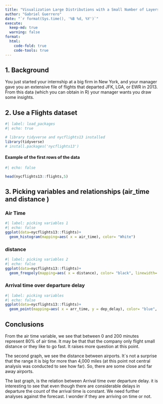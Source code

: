```yaml
---
title: "Visualization Large Distributions with a Small Number of Layers"
author: "Gabriel Guerrero"
date: "`r format(Sys.time(), '%B %d, %Y')`"
execute:
  keep-md: true
  warning: false
format:
  html:
    code-fold: true
    code-tools: true
---
```


## 1. Background

You just started your internship at a big firm in New York, and your manager gave you an extensive file of flights that departed JFK, LGA, or EWR in 2013. From this data (which you can obtain in R) your manager wants you draw some insights.

## 2. Use a Flights dataset

```r
#| label: load_packages
#| echo: true

# library tidyverse and nycflights13 installed
library(tidyverse)
# install.packages('nycflights13')

```

#### Example of the first rows of the data

```r
#| echo: false

head(nycflights13::flights,5)

```

## 3. Picking variables and relationships (air_time and distance )

### Air Time

```r
#| label: picking variables 1
#| echo: false
ggplot(data=nycflights13::flights)+
  geom_histogram(mapping=aes( x = air_time), color= "White")

```

### distance

```r
#| label: picking variables 2
#| echo: false
ggplot(data=nycflights13::flights)+
  geom_freqpoly(mapping=aes( x = distance), color= "black", linewidth=.5,linetype="dotted")
```

### Arrival time over departure delay

```r
#| label: picking variables
#| echo: false
ggplot(data=nycflights13::flights)+
  geom_point(mapping=aes( x = arr_time, y = dep_delay), color= "blue", shape=2)
```

## Conclusions

From the air time variable, we see that between 0 and 200 minutes represent 80% of air time. It may be that that the company only flight small distance or they like to go fast. It raises more question at this point.

The second graph, we see the distance between airports. It´s not a surprise that the range it is big for more than 4,000 miles (at this point not central analysis was conducted to see how far). So, there are some close and far away airports.

The last graph, is the relation between Arrival time over departure delay. it is interesting to see that even though there are considerable delays in departure the count of the arrival time is constant. We need further analyses against the forecast. I wonder if they are arriving on time or not.
